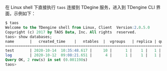 在 Linux shell 下直接执行 `taos` 连接到 TDegine 服务，进入到 TDengine CLI 界面，示例如下：

```sql
$ taos
Welcome to the TDengine shell from Linux, Client  Version:2.0.5.0
Copyright (c) 2017 by TAOS Data, Inc. All rights  reserved.
taos> show databases;
name       |   created_time    |   ntables  |  vgroups   | replica | quorum | days |    keep1,keep2,keep(D)   | cache(MB)|   blocks  |  minrows   |  maxrows  | wallevel |  fsync    | comp | precision |    status  |
=========================================================================================================================================================================================================================
test       | 2020-10-14  10:35:48.617 |     10 |      1 |    1 |   1 |     2 | 3650,3650,3650        |     16|      6 |     100 |    4096 |    1 |    3000 |  2 | ms      | ready    |
log        | 2020-10-12  09:08:21.651 |      4 |      1 |    1 |   1 |   10 | 30,30,30               |      1|      3 |     100 |    4096 |    1 |    3000 |  2 | us    | ready    |
Query OK, 2 row(s) in set (0.001198s)
taos>
```
